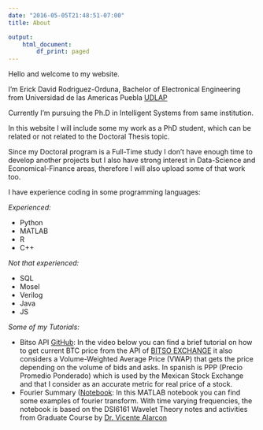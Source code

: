 ```yaml
---
date: "2016-05-05T21:48:51-07:00"
title: About

output:
    html_document:
        df_print: paged
---
```


Hello and welcome to my website.

I'm Erick David Rodriguez-Orduna, Bachelor of Electronical Engineering from Universidad de las Americas Puebla [UDLAP](https://www.udlap.mx/web){target="_blank"}

Currently I'm pursuing the Ph.D in Intelligent Systems from same institution.

In this website I will include some my work as a PhD student, which can be related or not related to the Doctoral Thesis topic.

Since my Doctoral program is a Full-Time study I don't have enough time to develop another projects but I also have strong interest in Data-Science and Economical-Finance areas, therefore I will also upload some of that work too.

I have experience coding in some programming languages:


*Experienced:*

- Python
- MATLAB
- R
- C++

*Not that experienced:*


- SQL
- Mosel
- Verilog
- Java
- JS


*Some of my Tutorials:*

- Bitso API [GitHub](https://github.com/davidrodord56/BTC_Codes):  In the video below you can find a brief tutorial on how to get current BTC price from the API of [BITSO EXCHANGE](bitso.com){target="_blank"} it also considers a Volume-Weighted Average Price (VWAP) that gets the price depending on the volume of bids and asks.\n
In spanish is PPP (Precio Promedio Ponderado) which is used by the Mexican Stock Exchange and that I consider as an accurate metric for real price of a stock.
- Fourier Summary ([Notebook](/FourierExamples.html): In this MATLAB notebook you can find some examples of fourier transform. With time varying frequencies, the notebook is based on the DSI6161 Wavelet Theory notes and activities from Graduate Course by [Dr. Vicente Alarcon](https://sites.google.com/site/vicentevialaq/)




